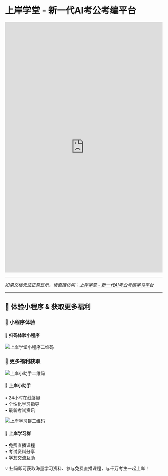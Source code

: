 # 上岸学堂 - 新一代AI考公考编平台

<iframe 
  src="https://docs.qq.com/doc/DR1NmWE9PaXhpZHpW"
  width="100%" 
  height="800" 
  frameBorder="0"
  style={{border: 'none', borderRadius: '8px', boxShadow: '0 4px 12px rgba(0,0,0,0.1)'}}
>
</iframe>

---

*如果文档无法正常显示，请直接访问：[上岸学堂 - 新一代AI考公考编学习平台](https://docs.qq.com/doc/DR1NmWE9PaXhpZHpW)*

---

## 📱 体验小程序 & 获取更多福利

<div style={{
  display: 'flex',
  flexDirection: 'column',
  gap: '40px',
  padding: '40px 20px',
  backgroundColor: '#f8fafc',
  borderRadius: '12px',
  margin: '20px 0'
}}>

### 🚀 小程序体验

<div style={{
  display: 'flex',
  flexDirection: 'column',
  alignItems: 'center',
  gap: '20px',
  padding: '30px 20px',
  backgroundColor: 'white',
  borderRadius: '8px',
  boxShadow: '0 2px 8px rgba(0,0,0,0.1)',
  textAlign: 'center'
}}>
  <h4 style={{margin: '0', color: '#1e293b', fontSize: '18px'}}>
    🎯 扫码体验小程序
  </h4>
  <img 
    src="/miniprogram.webp" 
    alt="上岸学堂小程序二维码" 
    style={{
      width: '120px',
      height: '120px',
      borderRadius: '8px',
      boxShadow: '0 2px 4px rgba(0,0,0,0.1)'
    }}
  />
</div>

### 🎁 更多福利获取

<div style={{
  display: 'grid',
  gridTemplateColumns: 'repeat(auto-fit, minmax(280px, 1fr))',
  gap: '20px'
}}>
  <div style={{
    display: 'flex',
    alignItems: 'center',
    gap: '20px',
    padding: '20px',
    backgroundColor: 'white',
    borderRadius: '8px',
    boxShadow: '0 2px 8px rgba(0,0,0,0.1)'
  }}>
    <img 
      src="/server.webp" 
      alt="上岸小助手二维码" 
      style={{
        width: '100px',
        height: '100px',
        borderRadius: '8px',
        boxShadow: '0 2px 4px rgba(0,0,0,0.1)'
      }}
    />
    <div style={{flex: 1}}>
      <h4 style={{margin: '0 0 8px 0', color: '#1e293b', fontSize: '16px'}}>
        🤖 上岸小助手
      </h4>
      <p style={{margin: '0', color: '#64748b', fontSize: '14px', lineHeight: '1.5'}}>
        • 24小时在线答疑<br/>
        • 个性化学习指导<br/>
        • 最新考试资讯
      </p>
    </div>
  </div>

  <div style={{
    display: 'flex',
    alignItems: 'center',
    gap: '20px',
    padding: '20px',
    backgroundColor: 'white',
    borderRadius: '8px',
    boxShadow: '0 2px 8px rgba(0,0,0,0.1)'
  }}>
    <img 
      src="/group.webp" 
      alt="上岸学习群二维码" 
      style={{
        width: '100px',
        height: '100px',
        borderRadius: '8px',
        boxShadow: '0 2px 4px rgba(0,0,0,0.1)'
      }}
    />
    <div style={{flex: 1}}>
      <h4 style={{margin: '0 0 8px 0', color: '#1e293b', fontSize: '16px'}}>
        👥 上岸学习群
      </h4>
      <p style={{margin: '0', color: '#64748b', fontSize: '14px', lineHeight: '1.5'}}>
        • 免费直播课程<br/>
        • 考试资料分享<br/>
        • 学友交流互助
      </p>
    </div>
  </div>
</div>

<div style={{
  textAlign: 'center',
  padding: '20px',
  backgroundColor: '#dbeafe',
  borderRadius: '8px',
  marginTop: '20px'
}}>
  <p style={{
    margin: '0',
    color: '#1e40af',
    fontSize: '16px',
    fontWeight: 'bold'
  }}>
    💡 扫码即可获取海量学习资料、参与免费直播课程，与千万考生一起上岸！
  </p>
</div>

</div>



